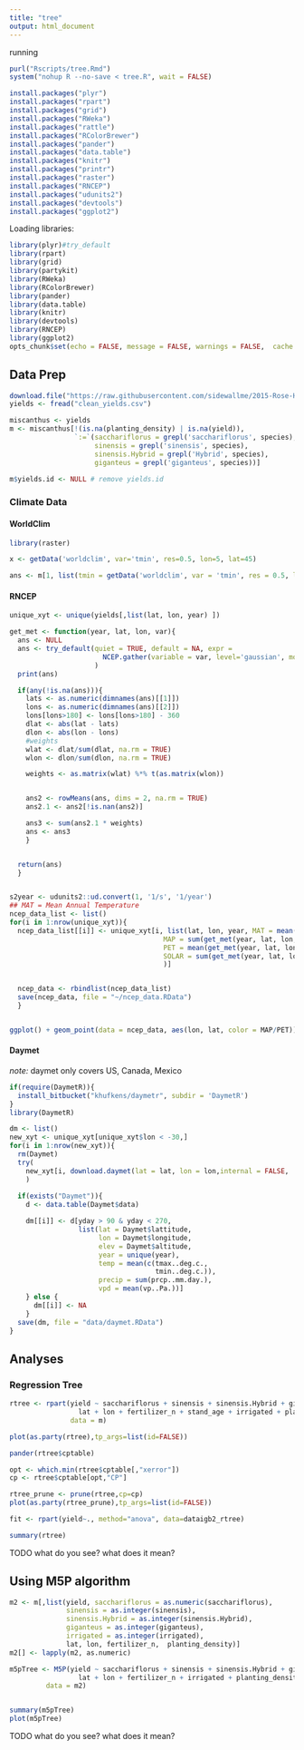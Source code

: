 ```yaml
---
title: "tree"
output: html_document
---
```


running

```r
purl("Rscripts/tree.Rmd")
system("nohup R --no-save < tree.R", wait = FALSE)
```

```r
install.packages("plyr")
install.packages("rpart")
install.packages("grid")
install.packages("RWeka")
install.packages("rattle")
install.packages("RColorBrewer")
install.packages("pander")
install.packages("data.table")
install.packages("knitr")
install.packages("printr")
install.packages("raster")
install.packages("RNCEP")
install.packages("udunits2")
install.packages("devtools")
install.packages("ggplot2")

```


Loading libraries:
```r
library(plyr)#try_default
library(rpart)
library(grid)
library(partykit)
library(RWeka)
library(RColorBrewer)
library(pander)
library(data.table)
library(knitr)
library(devtools)
library(RNCEP)
library(ggplot2)
opts_chunk$set(echo = FALSE, message = FALSE, warnings = FALSE,  cache = FALSE)
```


## Data Prep

```r
download.file("https://raw.githubusercontent.com/sidewallme/2015-Rose-Hulman-Competition/master/clean_yields.csv", method = 'curl', destfile = 'clean_yields.csv')
yields <- fread("clean_yields.csv")

```

```r
miscanthus <- yields
m <- miscanthus[!(is.na(planting_density) | is.na(yield)),
                `:=`(sacchariflorus = grepl('sacchariflorus', species),
                     sinensis = grepl('sinensis', species),
                     sinensis.Hybrid = grepl('Hybrid', species),
                     giganteus = grepl('giganteus', species))]

m$yields.id <- NULL # remove yields.id
```

### Climate Data

#### WorldClim

```r
library(raster)

x <- getData('worldclim', var='tmin', res=0.5, lon=5, lat=45)

ans <- m[1, list(tmin = getData('worldclim', var = 'tmin', res = 0.5, lon = lon, lat = lat))]
```


#### RNCEP

```r
unique_xyt <- unique(yields[,list(lat, lon, year) ])

get_met <- function(year, lat, lon, var){
  ans <- NULL
  ans <- try_default(quiet = TRUE, default = NA, expr = 
                       NCEP.gather(variable = var, level='gaussian', months.minmax=c(5,9), years.minmax = c(year,year), lat.southnorth = c(lat,lat), lon.westeast=c(lon,lon), reanalysis2 = TRUE, return.units = FALSE, status.bar=FALSE)
                     )
  print(ans)

  if(any(!is.na(ans))){
    lats <- as.numeric(dimnames(ans)[[1]])
    lons <- as.numeric(dimnames(ans)[[2]])
    lons[lons>180] <- lons[lons>180] - 360
    dlat <- abs(lat - lats)
    dlon <- abs(lon - lons)
    #weights
    wlat <- dlat/sum(dlat, na.rm = TRUE)
    wlon <- dlon/sum(dlon, na.rm = TRUE)

    weights <- as.matrix(wlat) %*% t(as.matrix(wlon))


    ans2 <- rowMeans(ans, dims = 2, na.rm = TRUE)
    ans2.1 <- ans2[!is.nan(ans2)]

    ans3 <- sum(ans2.1 * weights)
    ans <- ans3
    }


  return(ans)
  }


s2year <- udunits2::ud.convert(1, '1/s', '1/year')
## MAT = Mean Annual Temperature
ncep_data_list <- list()
for(i in 1:nrow(unique_xyt)){
  ncep_data_list[[i]] <- unique_xyt[i, list(lat, lon, year, MAT = mean(get_met(year, lat, lon, 'air.2m')),
                                      MAP = sum(get_met(year, lat, lon, 'prate.sfc')),
                                      PET = mean(get_met(year, lat, lon, 'pevpr.sfc')),
                                      SOLAR = sum(get_met(year, lat, lon, 'dswrf.sfc'))
                                      )]


  ncep_data <- rbindlist(ncep_data_list)
  save(ncep_data, file = "~/ncep_data.RData") 
  }


ggplot() + geom_point(data = ncep_data, aes(lon, lat, color = MAP/PET))

```


#### Daymet

_note:_ daymet only covers US, Canada, Mexico

```r
if(require(DaymetR)){
  install_bitbucket("khufkens/daymetr", subdir = 'DaymetR')
} 
library(DaymetR)

dm <- list()
new_xyt <- unique_xyt[unique_xyt$lon < -30,]
for(i in 1:nrow(new_xyt)){
  rm(Daymet)
  try(
    new_xyt[i, download.daymet(lat = lat, lon = lon,internal = FALSE,  start_yr = year, end_yr = year)]
    )
  
  if(exists("Daymet")){
    d <- data.table(Daymet$data)

    dm[[i]] <- d[yday > 90 & yday < 270,
                 list(lat = Daymet$lattitude,
                      lon = Daymet$longitude,
                      elev = Daymet$altitude,
                      year = unique(year),
                      temp = mean(c(tmax..deg.c., 
                                    tmin..deg.c.)),
                      precip = sum(prcp..mm.day.),
                      vpd = mean(vp..Pa.))]
    } else {
      dm[[i]] <- NA
    }
  save(dm, file = "data/daymet.RData")
}

```
## Analyses


### Regression Tree

```r
rtree <- rpart(yield ~ sacchariflorus + sinensis + sinensis.Hybrid + giganteus +
                 lat + lon + fertilizer_n + stand_age + irrigated + planting_density, 
               data = m)

plot(as.party(rtree),tp_args=list(id=FALSE))

pander(rtree$cptable)

opt <- which.min(rtree$cptable[,"xerror"])
cp <- rtree$cptable[opt,"CP"]

rtree_prune <- prune(rtree,cp=cp)
plot(as.party(rtree_prune),tp_args=list(id=FALSE))

fit <- rpart(yield~., method="anova", data=dataigb2_rtree)

summary(rtree)
```

TODO what do you see? what does it mean?

## Using M5P algorithm

```r

m2 <- m[,list(yield, sacchariflorus = as.numeric(sacchariflorus), 
              sinensis = as.integer(sinensis), 
              sinensis.Hybrid = as.integer(sinensis.Hybrid), 
              giganteus = as.integer(giganteus),
              irrigated = as.integer(irrigated),
              lat, lon, fertilizer_n,  planting_density)]
m2[] <- lapply(m2, as.numeric)

m5pTree <- M5P(yield ~ sacchariflorus + sinensis + sinensis.Hybrid + giganteus +
                 lat + lon + fertilizer_n + irrigated + planting_density, 
         data = m2)


summary(m5pTree)
plot(m5pTree)

```
TODO what do you see? what does it mean?